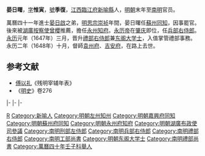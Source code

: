 '''晏日曙'''{{BD|？||1648年|}}，[[表字|字]]'''惟寅'''，[[號|號]]'''季復'''，[[江西等處承宣布政使司|江西]][[臨江府|臨江府]][[新喻縣|新喻縣]]人，[[明朝|明朝]]末年至[[南明|南明]]官员。

萬曆四十一年進士[[晏日啟|晏日啟]]之弟，[[明思宗|明思宗]][[崇祯|崇祯]]年間，晏日曙任[[蘇州|蘇州]][[同知|同知]]，因事罷官。後來被[[湖廣|湖廣]][[按察使|按察使]][[曾櫻|曾櫻]]推薦，擔任[[永州|永州]][[知府|知府]]。[[永历帝|永历帝]]在[[肇庆|肇庆]]即位，任[[兵部右侍郎|兵部右侍郎]]。[[永曆_(南明)|永历]]元年（1647年）三月，晋升[[禮部右侍郎|禮部右侍郎]]兼[[东阁大学士|东阁大学士]]，入值掌管禮部事務。永历二年（1648年）十月，督師[[袁州府|袁州府]]、[[吉安府|吉安府]]，在路上去世。

==参考文献==
*[[傅以礼|傅以礼]]《残明宰辅年表》
*《[[明史|明史]]》卷276
{{start box}}
{{s-off}}
{{s-before|[[蕭貽朔|蕭貽朔]]}}
{{s-title|明朝左州知州|1625年－天啟年間}}
{{s-after|[[鍾萬化|鍾萬化]]}}
|-
{{s-before|[[陳此心|陳此心]]}}
{{s-title|明朝嘉興府同知|1627年－1628年}}
{{s-after|[[湯道衡|湯道衡]]}}
|-
{{s-before|[[石應崑|石應崑]]}}
{{s-title|明朝永州府知府|1636年－1643年}}
{{s-after|[[張恂_(東莞)|張恂]]}}
|-
{{s-before|[[吳炳_(萬曆進士)|吳炳]]}}
{{s-title|[[南明|南明]][[禮部尚書|禮部尚書]]|1647年<br><small>（署）</small>}}
{{s-after|[[黃奇遇|黃奇遇]]}}
{{end box}}
{{DEFAULTSORT:Y晏}}

[[Category:晏姓|R]]
[[Category:新喻人|Category:新喻人]]
[[Category:明朝左州知州|Category:明朝左州知州]]
[[Category:明朝嘉興府同知|Category:明朝嘉興府同知]]
[[Category:明朝蘇州府同知|Category:明朝蘇州府同知]]
[[Category:明朝永州府知府|Category:明朝永州府知府]]
[[Category:明朝湖廣布政使司參議|Category:明朝湖廣布政使司參議]]
[[Category:南明刑部左侍郎|Category:南明刑部左侍郎]]
[[Category:南明兵部右侍郎|Category:南明兵部右侍郎]]
[[Category:南明禮部右侍郎|Category:南明禮部右侍郎]]
[[Category:南明工部尚書|Category:南明工部尚書]]
[[Category:明朝东阁大学士|Category:明朝东阁大学士]]
[[Category:南明禮部尚書|Category:南明禮部尚書]]
[[Category:萬曆四十年壬子科舉人|Category:萬曆四十年壬子科舉人]]